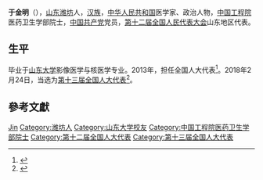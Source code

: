 {{NoteTA
|T=于金明
|1=于金明
}}
'''于金明'''（{{bd|1957年|11月|}}），[[山东|山东]][[潍坊|潍坊]]人，[[汉族|汉族]]，[[中华人民共和国|中华人民共和国]]医学家、政治人物，[[中国工程院|中国工程院]]医药卫生学部院士，[[中国共产党|中国共产党]]党员，[[第十二届全国人民代表大会|第十二届全国人民代表大会]]山东地区代表。

== 生平 ==
毕业于[[山东大学|山东大学]]影像医学与核医学专业。2013年，担任全国人大代表<ref>{{cite news|title=全国人大代表信息-于金明|url=http://210.82.31.1:8084/delegate/viewDelegate.action?dbid=121183|accessdate=2013-04-05|newspaper=全国人大网|archive-url=https://web.archive.org/web/20150302011353/http://www.npc.gov.cn/delegate/viewDelegate.action?dbid=121183|archive-date=2015-03-02|dead-url=yes}}</ref>。2018年2月24日，当选为[[第十三届全国人大代表|第十三届全国人大代表]]<ref>{{Cite web|title=（受权发布）中华人民共和国第十三届全国人民代表大会代表名单-中新网|url=http://www.chinanews.com/gn/2018/02-25/8453959.shtml|accessdate=2021-02-13|work=中新网|archive-date=2018-02-27|archive-url=https://web.archive.org/web/20180227031724/http://www.chinanews.com/gn/2018/02-25/8453959.shtml}}</ref>。

== 參考文獻 ==
{{reflist}}

{{中国工程院医药卫生学部院士}}

{{Authority control}}

{{DEFAULTSORT:Yu于}}
[[Category:于姓|Jin]]
[[Category:潍坊人|Category:潍坊人]]
[[Category:山东大学校友|Category:山东大学校友]]
[[Category:中国工程院医药卫生学部院士|Category:中国工程院医药卫生学部院士]]
[[Category:第十二届全国人大代表|Category:第十二届全国人大代表]]
[[Category:第十三届全国人大代表|Category:第十三届全国人大代表]]


{{中国科学家小作品}}